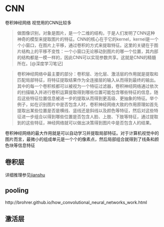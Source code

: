 # CNN

卷积神经网络
视觉用的CNN比较多

>做图像识别，对象是图片，是一个二维的结构，于是人们发明了CNN这种神奇的模型来提取图片的特征。CNN的核心在于它的kernel，kernel是一个个小窗口，在图片上平移，通过卷积的方式来提取特征。这里的关键在于图片结构上的平移不变性：一个小窗口无论移动到图片的哪一个位置，其内部的结构都是一模一样的，因此CNN可以实现参数共享。这就是CNN的精髓所在。[@深度学习笔记]


>卷积神经网络中最主要的部分：卷积层、池化层、激活层的作用就是提取和匹配局部特征，将特征提取结果作为全连接层的输入从而得到最终的输出。其中的每一个卷积核都可以被视为一个特征过滤器，卷积神经网络通过依次的扫描输入并进行卷积运算提取得到哪些位置可能包含哪些特征的信息，随后这些特征位置信息被进一步的提取从而得到更高级、更抽象的特征。举个例子，如在识别图片中是否包含人时，卷积神经网络大致的作用原理如首先提取出某些位置是否是横线、竖线还是斜线以及颜色等特征，然后对这些特征进一步组合以得到哪些位置是否包含人脸、上肢、下肢等特征，通过提取到的这些特征，神经网络就可以做出决策得到图片中是否包含人的结果。

卷积神经网络的最大作用就是可以自动学习并提取局部特征。对于计算机视觉中的图片而言，最微小的组成单元是一个个的像素点，然后局部组合就得到了线条和颜色块等信息特征



## 卷积层

详细推理参见[jianshu](https://www.jianshu.com/p/fe428f0b32c1)

## pooling

http://brohrer.github.io/how_convolutional_neural_networks_work.html


## 激活层





